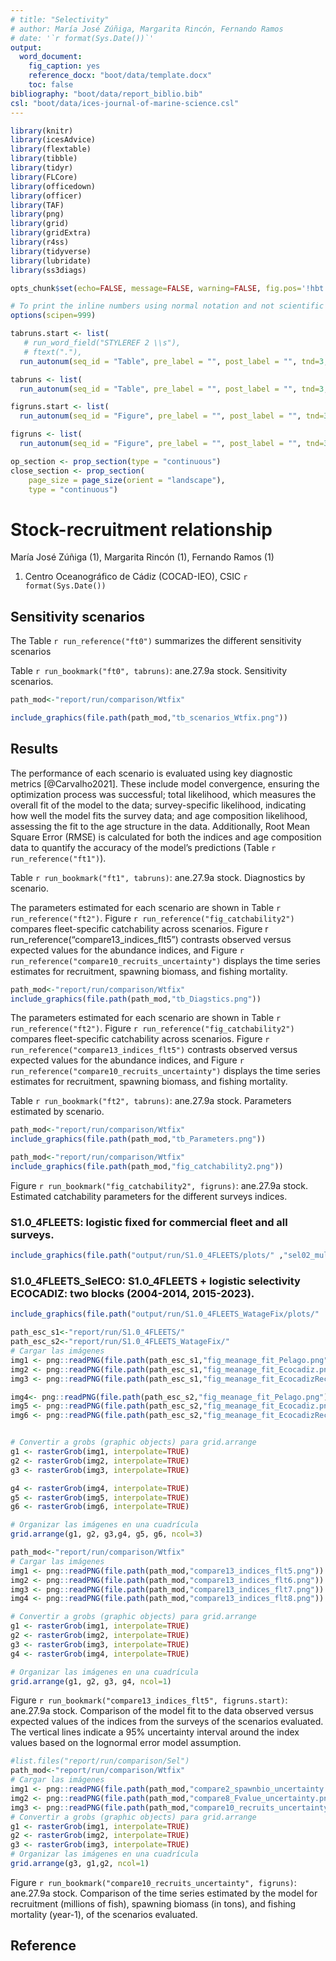 ```yaml
---
# title: "Selectivity"
# author: María José Zúñiga, Margarita Rincón, Fernando Ramos 
# date: '`r format(Sys.Date())`'
output:
  word_document:
    fig_caption: yes
    reference_docx: "boot/data/template.docx"
    toc: false
bibliography: "boot/data/report_biblio.bib"
csl: "boot/data/ices-journal-of-marine-science.csl"
---
```



```r
library(knitr)
library(icesAdvice)
library(flextable)
library(tibble)
library(tidyr)
library(FLCore)
library(officedown)
library(officer)
library(TAF)
library(png)
library(grid)
library(gridExtra)
library(r4ss)
library(tidyverse)
library(lubridate)
library(ss3diags)
```


```r
opts_chunk$set(echo=FALSE, message=FALSE, warning=FALSE, fig.pos='!hbt',fig.align = 'center' )

# To print the inline numbers using normal notation and not scientific notation.
options(scipen=999)

```


```r
tabruns.start <- list(
   # run_word_field("STYLEREF 2 \\s"),
   # ftext("."),
  run_autonum(seq_id = "Table", pre_label = "", post_label = "", tnd=3, tns=".", start=1))

tabruns <- list(
  run_autonum(seq_id = "Table", pre_label = "", post_label = "", tnd=3, tns="."))

figruns.start <- list(
  run_autonum(seq_id = "Figure", pre_label = "", post_label = "", tnd=3, tns=".", start=1))

figruns <- list(
  run_autonum(seq_id = "Figure", pre_label = "", post_label = "", tnd=3, tns="."))

```

```r
op_section <- prop_section(type = "continuous")
close_section <- prop_section(
    page_size = page_size(orient = "landscape"), 
    type = "continuous")

```

# Stock-recruitment relationship

María José Zúñiga (1), Margarita Rincón (1), Fernando Ramos (1) 
 
1. Centro Oceanográfico de Cádiz (COCAD-IEO), CSIC
 `r format(Sys.Date())`
 


## Sensitivity scenarios

The Table `r run_reference("ft0")` summarizes the different sensitivity scenarios 


Table `r run_bookmark("ft0", tabruns)`:  ane.27.9a stock. Sensitivity scenarios.

```r

path_mod<-"report/run/comparison/Wtfix"
```


```r
include_graphics(file.path(path_mod,"tb_scenarios_Wtfix.png"))
```

## Results

The performance of each scenario is evaluated using key diagnostic metrics [@Carvalho2021]. These include model convergence, ensuring the optimization process was successful; total likelihood, which measures the overall fit of the model to the data; survey-specific likelihood, indicating how well the model fits the survey data; and age composition likelihood, assessing the fit to the age structure in the data. Additionally, Root Mean Square Error (RMSE) is calculated for both the indices and age composition data to quantify the accuracy of the model’s predictions (Table `r run_reference("ft1")`).

Table `r run_bookmark("ft1", tabruns)`:  ane.27.9a stock. Diagnostics by scenario.

The parameters estimated for each scenario are shown in Table `r run_reference("ft2")`. Figure `r run_reference("fig_catchability2")` compares fleet-specific catchability across scenarios. Figure r run_reference("compare13_indices_flt5") contrasts observed versus expected values for the abundance indices, and Figure `r run_reference("compare10_recruits_uncertainty")` displays the time series estimates for recruitment, spawning biomass, and fishing mortality.


```r
path_mod<-"report/run/comparison/Wtfix"
include_graphics(file.path(path_mod,"tb_Diagstics.png"))
```

The parameters estimated for each scenario are shown in Table `r run_reference("ft2")`. Figure `r run_reference("fig_catchability2")` compares fleet-specific catchability across scenarios. Figure `r run_reference("compare13_indices_flt5")` contrasts observed versus expected values for the abundance indices, and Figure `r run_reference("compare10_recruits_uncertainty")` displays the time series estimates for recruitment, spawning biomass, and fishing mortality.

Table `r run_bookmark("ft2", tabruns)`:  ane.27.9a stock. Parameters estimated by scenario.

```r
path_mod<-"report/run/comparison/Wtfix"
include_graphics(file.path(path_mod,"tb_Parameters.png"))
```



```r
path_mod<-"report/run/comparison/Wtfix"
include_graphics(file.path(path_mod,"fig_catchability2.png"))
```

Figure `r run_bookmark("fig_catchability2", figruns)`: ane.27.9a stock. Estimated catchability parameters for the different surveys indices.


### S1.0_4FLEETS:  logistic fixed  for commercial fleet and all surveys.

```r
include_graphics(file.path("output/run/S1.0_4FLEETS/plots/" ,"sel02_multiple_fleets_age1.png"))
```


### S1.0_4FLEETS_SelECO:  S1.0_4FLEETS + logistic selectivity ECOCADIZ: two blocks  (2004-2014, 2015-2023).

```r
include_graphics(file.path("output/run/S1.0_4FLEETS_WatageFix/plots/"  ,"sel02_multiple_fleets_age1.png"))
```



```r
path_esc_s1<-"report/run/S1.0_4FLEETS/" 
path_esc_s2<-"report/run/S1.0_4FLEETS_WatageFix/" 
# Cargar las imágenes
img1 <- png::readPNG(file.path(path_esc_s1,"fig_meanage_fit_Pelago.png"))
img2 <- png::readPNG(file.path(path_esc_s1,"fig_meanage_fit_Ecocadiz.png"))
img3 <- png::readPNG(file.path(path_esc_s1,"fig_meanage_fit_EcocadizRecl.png"))

img4<- png::readPNG(file.path(path_esc_s2,"fig_meanage_fit_Pelago.png"))
img5 <- png::readPNG(file.path(path_esc_s2,"fig_meanage_fit_Ecocadiz.png"))
img6 <- png::readPNG(file.path(path_esc_s2,"fig_meanage_fit_EcocadizRecl.png"))


# Convertir a grobs (graphic objects) para grid.arrange
g1 <- rasterGrob(img1, interpolate=TRUE)
g2 <- rasterGrob(img2, interpolate=TRUE)
g3 <- rasterGrob(img3, interpolate=TRUE)

g4 <- rasterGrob(img4, interpolate=TRUE)
g5 <- rasterGrob(img5, interpolate=TRUE)
g6 <- rasterGrob(img6, interpolate=TRUE)

# Organizar las imágenes en una cuadrícula
grid.arrange(g1, g2, g3,g4, g5, g6, ncol=3)

```


```r

path_mod<-"report/run/comparison/Wtfix"
# Cargar las imágenes
img1 <- png::readPNG(file.path(path_mod,"compare13_indices_flt5.png"))
img2 <- png::readPNG(file.path(path_mod,"compare13_indices_flt6.png"))
img3 <- png::readPNG(file.path(path_mod,"compare13_indices_flt7.png"))
img4 <- png::readPNG(file.path(path_mod,"compare13_indices_flt8.png"))

# Convertir a grobs (graphic objects) para grid.arrange
g1 <- rasterGrob(img1, interpolate=TRUE)
g2 <- rasterGrob(img2, interpolate=TRUE)
g3 <- rasterGrob(img3, interpolate=TRUE)
g4 <- rasterGrob(img4, interpolate=TRUE)

# Organizar las imágenes en una cuadrícula
grid.arrange(g1, g2, g3, g4, ncol=1)
```

Figure `r run_bookmark("compare13_indices_flt5", figruns.start)`: ane.27.9a stock. Comparison of the model fit to the data observed versus expected values  of the indices from the  surveys of the  scenarios evaluated. The vertical  lines indicate a 95% uncertainty interval around the index values based on the lognormal error model assumption. 


```r
#list.files("report/run/comparison/Sel")
path_mod<-"report/run/comparison/Wtfix"
# Cargar las imágenes
img1 <- png::readPNG(file.path(path_mod,"compare2_spawnbio_uncertainty.png"))
img2 <- png::readPNG(file.path(path_mod,"compare8_Fvalue_uncertainty.png"))
img3 <- png::readPNG(file.path(path_mod,"compare10_recruits_uncertainty.png"))
# Convertir a grobs (graphic objects) para grid.arrange
g1 <- rasterGrob(img1, interpolate=TRUE)
g2 <- rasterGrob(img2, interpolate=TRUE)
g3 <- rasterGrob(img3, interpolate=TRUE)
# Organizar las imágenes en una cuadrícula
grid.arrange(g3, g1,g2, ncol=1)

```

Figure `r run_bookmark("compare10_recruits_uncertainty", figruns)`: ane.27.9a stock. Comparison of the time series estimated by the model for  recruitment (millions of fish), spawning biomass (in tons), and fishing mortality (year-1), of the  scenarios evaluated.




## Reference
